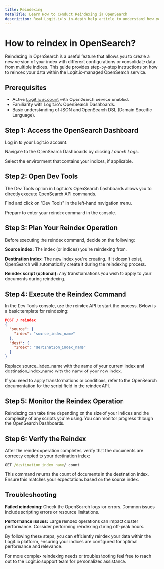 ```yaml
---
title: Reindexing
metaTitle: Learn How to Conduct Reindexing in OpenSearch
description: Read Logit.io’s in-depth help article to understand how you would use the reindex feature in OpenSearch
---
```


# How to reindex in OpenSearch?

Reindexing in OpenSearch is a useful feature that allows you to create 
a new version of your index with different configurations or consolidate 
data from multiple indices. This guide provides step-by-step instructions 
on how to reindex your data within the Logit.io-managed OpenSearch service.

## Prerequisites

- Active [Logit.io account](https://dashboard.logit.io/sign-up?_gl=1*mo54p6*_gcl_au*MTY3NDU1MDg4OS4xNzE4NzI0MTQz*_ga*NzE2MTk2MzcxLjE3MTAyNDM2MTA.*_ga_W546BZYLYM*MTcxOTM5MjM4My4xMzQuMS4xNzE5Mzk4NzI3LjU5LjAuMA..) with OpenSearch service enabled.
- Familiarity with Logit.io's OpenSearch Dashboards.
- Basic understanding of JSON and OpenSearch DSL (Domain Specific Language).

## Step 1: Access the OpenSearch Dashboard
Log in to your Logit.io account.

Navigate to the OpenSearch Dashboards by clicking _Launch Logs_.

Select the environment that contains your indices, if applicable.

## Step 2: Open Dev Tools
The Dev Tools option in Logit.io's OpenSearch Dashboards 
allows you to directly execute OpenSearch API commands.

Find and click on "Dev Tools" in the left-hand navigation menu.

Prepare to enter your reindex command in the console.

## Step 3: Plan Your Reindex Operation
Before executing the reindex command, decide on the following:

**Source index:** The index (or indices) you're reindexing from.

**Destination index:** The new index you're creating. If it doesn't 
exist, OpenSearch will automatically create it during the reindexing process.

**Reindex script (optional):** Any transformations you wish to apply to your documents during reindexing.

## Step 4: Execute the Reindex Command

In the Dev Tools console, use the reindex API to start the process. 
Below is a basic template for reindexing:

```json copy
POST /_reindex
{
  "source": {
    "index": "source_index_name"
  },
  "dest": {
    "index": "destination_index_name"
  }
}
```
Replace source_index_name with the name of your current index 
and destination_index_name with the name of your new index.

<Callout type="info">
  If you need to apply transformations or conditions, 
  refer to the OpenSearch documentation for the script field in the reindex API.
</Callout>

## Step 5: Monitor the Reindex Operation
Reindexing can take time depending on the size of your indices and 
the complexity of any scripts you're using. You can monitor progress 
through the OpenSearch Dashboards.

## Step 6: Verify the Reindex
After the reindex operation completes, verify that the documents 
are correctly copied to your destination index:

```cmd copy
GET /destination_index_name/_count
```

This command returns the count of documents in the destination index. 
Ensure this matches your expectations based on the source index.

## Troubleshooting

**Failed reindexing:** Check the OpenSearch logs for errors. 
Common issues include scripting errors or resource limitations.

**Performance issues:** Large reindex operations can impact cluster 
performance. Consider performing reindexing during off-peak hours.

By following these steps, you can efficiently reindex your data 
within the Logit.io platform, ensuring your indices are configured for optimal performance and relevance.

For more complex reindexing needs or troubleshooting feel free 
to reach out to the Logit.io support team for personalized assistance.